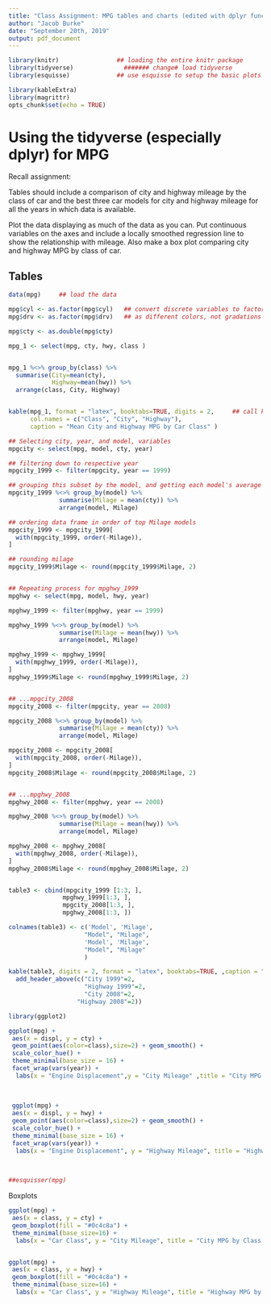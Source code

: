 ```yaml
---
title: "Class Assignment: MPG tables and charts (edited with dplyr functions)"
author: "Jacob Burke"
date: "September 20th, 2019"
output: pdf_document
---
```


```r
library(knitr)                ## loading the entire knitr package
library(tidyverse)              ####### change# load tidyverse
library(esquisse)             ## use esquisse to setup the basic plots

library(kableExtra)
library(magrittr)
opts_chunk$set(echo = TRUE)
```

# Using the tidyverse (especially dplyr) for MPG

Recall assignment:

Tables should include a comparison of city and highway mileage by the class of car and the best three car models for city and highway mileage for all the years in which data is available.  

Plot the data displaying as much of the data as you can. Put continuous variables on the axes and include a locally smoothed regression line to show the relationship with mileage.  Also make a box plot comparing city and highway MPG by class of car.  


## Tables

```r

data(mpg)     ## load the data

mpg$cyl <- as.factor(mpg$cyl)   ## convert discrete variables to factors so that they plot
mpg$drv <- as.factor(mpg$drv)   ## as different colors, not gradations of one color

mpg$cty <- as.double(mpg$cty)

mpg_1 <- select(mpg, cty, hwy, class )


mpg_1 %<>% group_by(class) %>% 
  summarise(City=mean(cty),
            Highway=mean(hwy)) %>% 
  arrange(class, City, Highway) 


kable(mpg_1, format = "latex", booktabs=TRUE, digits = 2,     ## call kable to make the table
      col.names = c("Class", "City", "Highway"), 
      caption = "Mean City and Highway MPG by Car Class" )      

```





```r

## Selecting city, year, and model, variables
mpgcity <- select(mpg, model, cty, year)

## filtering down to respective year 
mpgcity_1999 <- filter(mpgcity, year == 1999)

## grouping this subset by the model, and getting each model's average Milage 
mpgcity_1999 %<>% group_by(model) %>%
              summarise(Milage = mean(cty)) %>%
              arrange(model, Milage)

## ordering data frame in order of top Milage models 
mpgcity_1999 <- mpgcity_1999[
  with(mpgcity_1999, order(-Milage)),
]

## rounding milage
mpgcity_1999$Milage <- round(mpgcity_1999$Milage, 2)


## Repeating process for mpghwy_1999
mpghwy <- select(mpg, model, hwy, year)

mpghwy_1999 <- filter(mpghwy, year == 1999)

mpghwy_1999 %<>% group_by(model) %>%
              summarise(Milage = mean(hwy)) %>%
              arrange(model, Milage)

mpghwy_1999 <- mpghwy_1999[
  with(mpghwy_1999, order(-Milage)),
]
mpghwy_1999$Milage <- round(mpghwy_1999$Milage, 2)


## ...mpgcity_2008
mpgcity_2008 <- filter(mpgcity, year == 2008)

mpgcity_2008 %<>% group_by(model) %>%
              summarise(Milage = mean(cty)) %>%
              arrange(model, Milage)

mpgcity_2008 <- mpgcity_2008[
  with(mpgcity_2008, order(-Milage)),
]
mpgcity_2008$Milage <- round(mpgcity_2008$Milage, 2)


## ...mpghwy_2008
mpghwy_2008 <- filter(mpghwy, year == 2008)

mpghwy_2008 %<>% group_by(model) %>%
              summarise(Milage = mean(hwy)) %>%
              arrange(model, Milage)

mpghwy_2008 <- mpghwy_2008[
  with(mpghwy_2008, order(-Milage)),
]
mpghwy_2008$Milage <- round(mpghwy_2008$Milage, 2)


table3 <- cbind(mpgcity_1999 [1:3, ],
               mpghwy_1999[1:3, ],
               mpgcity_2008[1:3, ],
               mpghwy_2008[1:3, ])

colnames(table3) <- c('Model', 'Milage', 
                     "Model", "Milage",
                     'Model', 'Milage',
                     "Model", "Milage"
                     )

kable(table3, digits = 2, format = "latex", booktabs=TRUE, ,caption = "Top 3 MPG Performing Cars: 1999, 2008") %>% kable_styling() %>%
  add_header_above(c("City 1999"=2, 
                     "Highway 1999"=2,
                     "City 2008"=2,
                   "Highway 2008"=2))

```




```r





library(ggplot2)

ggplot(mpg) +
 aes(x = displ, y = cty) +
 geom_point(aes(color=class),size=2) + geom_smooth() +
 scale_color_hue() +
 theme_minimal(base_size = 16) +
 facet_wrap(vars(year)) + 
  labs(x = "Engine Displacement",y = "City Mileage" ,title = "City MPG by Class of Car: 1999, 2008")
 
 
 
 ggplot(mpg) +
 aes(x = displ, y = hwy) +
 geom_point(aes(color=class),size=2) + geom_smooth() +
 scale_color_hue() +
 theme_minimal(base_size = 16) +
 facet_wrap(vars(year)) + 
  labs(x = "Engine Displacement", y = "Highway Mileage", title = "Highway MPG by Class of Car: 1999, 2008")
 
 

##esquisser(mpg)

```

Boxplots

```r



ggplot(mpg) +
 aes(x = class, y = cty) +
 geom_boxplot(fill = "#0c4c8a") +
 theme_minimal(base_size=16) +
  labs(x = "Car Class", y = "City Mileage", title = "City MPG by Class of Car: 1999, 2008")


ggplot(mpg) +
 aes(x = class, y = hwy) +
 geom_boxplot(fill = "#0c4c8a") +
 theme_minimal(base_size=16) +
  labs(x = "Car Class", y = "Highway Mileage", title = "Highway MPG by Class of Car: 1999, 2008")





```


